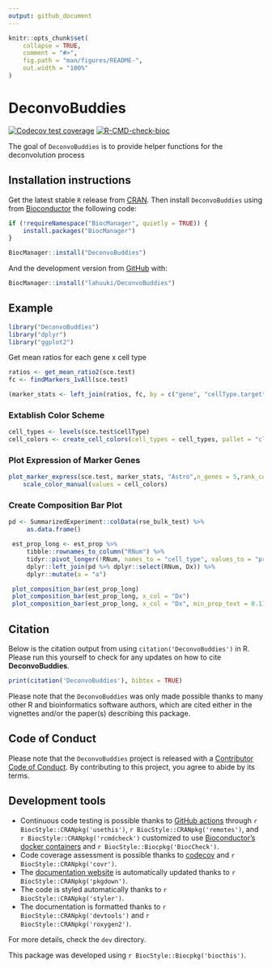 ```yaml
---
output: github_document
---
```


<!-- README.md is generated from README.Rmd. Please edit that file -->

```r
knitr::opts_chunk$set(
    collapse = TRUE,
    comment = "#>",
    fig.path = "man/figures/README-",
    out.width = "100%"
)
```

# DeconvoBuddies

<!-- badges: start -->
[![Codecov test coverage](https://codecov.io/gh/lahuuki/DeconvoBuddies/branch/main/graph/badge.svg)](https://codecov.io/gh/lahuuki/DeconvoBuddies?branch=main)
[![R-CMD-check-bioc](https://github.com/lahuuki/DeconvoBuddies/workflows/R-CMD-check-bioc/badge.svg)](https://github.com/lahuuki/DeconvoBuddies/actions)
<!-- badges: end -->

The goal of `DeconvoBuddies` is to provide helper functions for the deconvolution process

## Installation instructions

Get the latest stable `R` release from [CRAN](http://cran.r-project.org/). Then install `DeconvoBuddies` using from [Bioconductor](http://bioconductor.org/) the following code:

```r
if (!requireNamespace("BiocManager", quietly = TRUE)) {
    install.packages("BiocManager")
}

BiocManager::install("DeconvoBuddies")
```

And the development version from [GitHub](https://github.com/) with:

```r
BiocManager::install("lahuuki/DeconvoBuddies")
```
## Example

```r
library("DeconvoBuddies")
library("dplyr")
library("ggplot2")
```


Get mean ratios for each gene x cell type
```r
ratios <- get_mean_ratio2(sce.test)
fc <- findMarkers_1vAll(sce.test)

(marker_stats <- left_join(ratios, fc, by = c("gene", "cellType.target")))
```

### Extablish Color Scheme
```r
cell_types <- levels(sce.test$cellType)
cell_colors <- create_cell_colors(cell_types = cell_types, pallet = "classic", split = "\\.", preview = TRUE)
```


### Plot Expression of Marker Genes
```r
plot_marker_express(sce.test, marker_stats, "Astro",n_genes = 5,rank_col = "rank_ratio", anno_col = "anno_ratio") +
    scale_color_manual(values = cell_colors)
```

### Create Composition Bar Plot
```r
pd <- SummarizedExperiment::colData(rse_bulk_test) %>%
     as.data.frame()

 est_prop_long <- est_prop %>%
     tibble::rownames_to_column("RNum") %>%
     tidyr::pivot_longer(!RNum, names_to = "cell_type", values_to = "prop") %>%
     dplyr::left_join(pd %>% dplyr::select(RNum, Dx)) %>%
     dplyr::mutate(a = "a")

 plot_composition_bar(est_prop_long)
 plot_composition_bar(est_prop_long, x_col = "Dx")
 plot_composition_bar(est_prop_long, x_col = "Dx", min_prop_text = 0.1)
```



## Citation

Below is the citation output from using `citation('DeconvoBuddies')` in R. Please
run this yourself to check for any updates on how to cite __DeconvoBuddies__.

```r
print(citation('DeconvoBuddies'), bibtex = TRUE)
```

Please note that the `DeconvoBuddies` was only made possible thanks to many other R and bioinformatics software authors, which are cited either in the vignettes and/or the paper(s) describing this package.

## Code of Conduct

Please note that the `DeconvoBuddies` project is released with a [Contributor Code of Conduct](https://contributor-covenant.org/version/2/0/CODE_OF_CONDUCT.html). By contributing to this project, you agree to abide by its terms.

## Development tools

* Continuous code testing is possible thanks to [GitHub actions](https://www.tidyverse.org/blog/2020/04/usethis-1-6-0/)  through `r BiocStyle::CRANpkg('usethis')`, `r BiocStyle::CRANpkg('remotes')`, and `r BiocStyle::CRANpkg('rcmdcheck')` customized to use [Bioconductor's docker containers](https://www.bioconductor.org/help/docker/) and `r BiocStyle::Biocpkg('BiocCheck')`.
* Code coverage assessment is possible thanks to [codecov](https://codecov.io/gh) and `r BiocStyle::CRANpkg('covr')`.
* The [documentation website](http://.github.io/DeconvoBuddies) is automatically updated thanks to `r BiocStyle::CRANpkg('pkgdown')`.
* The code is styled automatically thanks to `r BiocStyle::CRANpkg('styler')`.
* The documentation is formatted thanks to `r BiocStyle::CRANpkg('devtools')` and `r BiocStyle::CRANpkg('roxygen2')`.

For more details, check the `dev` directory.

This package was developed using `r BiocStyle::Biocpkg('biocthis')`.


